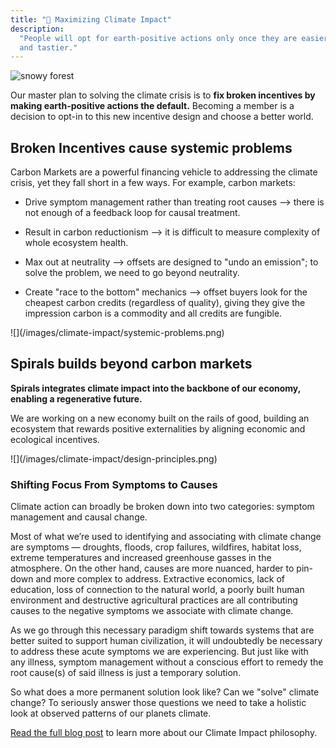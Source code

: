 ```yaml
---
title: "🌵 Maximizing Climate Impact"
description:
  "People will opt for earth-positive actions only once they are easier, cheaper
  and tastier."
---
```


![snowy forest](/images/forest-banner.png)

Our master plan to solving the climate crisis is to **fix broken incentives by
making earth-positive actions the default.** Becoming a member is a decision to
opt-in to this new incentive design and choose a better world.

## Broken Incentives cause systemic problems

Carbon Markets are a powerful financing vehicle to addressing the climate
crisis, yet they fall short in a few ways. For example, carbon markets:

- Drive symptom management rather than treating root causes --> there is not
  enough of a feedback loop for causal treatment.

- Result in carbon reductionism --> it is difficult to measure complexity of
  whole ecosystem health.

- Max out at neutrality --> offsets are designed to "undo an emission"; to solve
  the problem, we need to go beyond neutrality.

- Create "race to the bottom" mechanics --> offset buyers look for the cheapest
  carbon credits (regardless of quality), giving they give the impression carbon
  is a commodity and all credits are fungible.

<Frame caption="Systemic Problems caused by Broken Incentives">
  ![](/images/climate-impact/systemic-problems.png)
</Frame>

## Spirals builds beyond carbon markets

**Spirals integrates climate impact into the backbone of our economy, enabling a
regenerative future.**

We are working on a new economy built on the rails of good, building an
ecosystem that rewards positive externalities by aligning economic and
ecological incentives.

<Frame caption="Spirals Incentive Design Principles">
  ![](/images/climate-impact/design-principles.png)
</Frame>

### Shifting Focus From Symptoms to Causes

Climate action can broadly be broken down into two categories: symptom
management and causal change.

Most of what we’re used to identifying and associating with climate change are
symptoms — droughts, floods, crop failures, wildfires, habitat loss, extreme
temperatures and increased greenhouse gasses in the atmosphere. On the other
hand, causes are more nuanced, harder to pin-down and more complex to address.
Extractive economics, lack of education, loss of connection to the natural
world, a poorly built human environment and destructive agricultural practices
are all contributing causes to the negative symptoms we associate with climate
change.

As we go through this necessary paradigm shift towards systems that are better
suited to support human civilization, it will undoubtedly be necessary to
address these acute symptoms we are experiencing. But just like with any
illness, symptom management without a conscious effort to remedy the root
cause(s) of said illness is just a temporary solution.

So what does a more permanent solution look like? Can we "solve" climate change?
To seriously answer those questions we need to take a holistic look at observed
patterns of our planets climate.

[Read the full blog post](https://medium.com/spirals-protocol/our-approach-to-climate-impact-focus-on-causes-not-symptoms-e402582cae3a)
to learn more about our Climate Impact philosophy.
